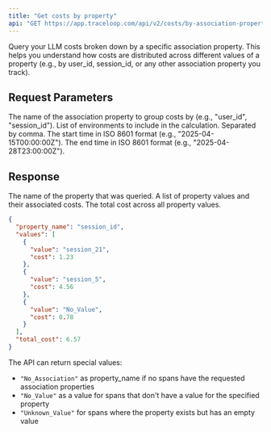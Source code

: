 ```yaml
---
title: "Get costs by property"
api: "GET https://app.traceloop.com/api/v2/costs/by-association-property"
---
```


Query your LLM costs broken down by a specific association property. This helps you understand how costs are distributed across different values of a property (e.g., by user_id, session_id, or any other association property you track).

## Request Parameters

<ParamField query="property_name" type="string" required>
  The name of the association property to group costs by (e.g., "user_id", "session_id").
</ParamField>

<ParamField query="env" type="string">
  List of environments to include in the calculation. Separated by comma.
</ParamField>

<ParamField query="start_time" type="string">
  The start time in ISO 8601 format (e.g., "2025-04-15T00:00:00Z").
</ParamField>

<ParamField query="end_time" type="string">
  The end time in ISO 8601 format (e.g., "2025-04-28T23:00:00Z").
</ParamField>

## Response

<ResponseField name="property_name" type="string">
  The name of the property that was queried.
</ResponseField>

<ResponseField name="values" type="PropertyValue[]">
  A list of property values and their associated costs.
</ResponseField>

<ResponseField name="total_cost" type="number">
  The total cost across all property values.
</ResponseField>

```json
{
  "property_name": "session_id",
  "values": [
    {
      "value": "session_21",
      "cost": 1.23
    },
    {
      "value": "session_5",
      "cost": 4.56
    },
    {
      "value": "No_Value",
      "cost": 0.78
    }
  ],
  "total_cost": 6.57
}
```

The API can return special values:
- `"No_Association"` as property_name if no spans have the requested association properties
- `"No_Value"` as a value for spans that don't have a value for the specified property
- `"Unknown_Value"` for spans where the property exists but has an empty value 